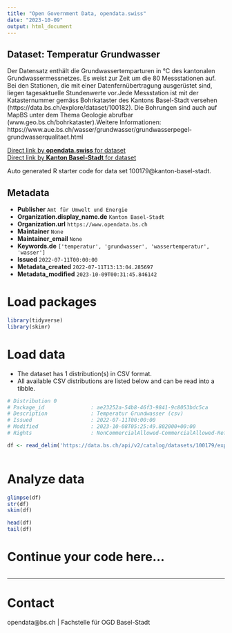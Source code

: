 ```yaml
---
title: "Open Government Data, opendata.swiss"
date: "2023-10-09"
output: html_document
---
```


## Dataset: Temperatur Grundwasser

Der Datensatz enthält die Grundwassertemparturen in °C des kantonalen Grundwassermessnetzes. Es weist zur Zeit um die 80 Messstationen auf. Bei den Stationen, die mit einer Datenfernübertragung ausgerüstet sind, liegen tagesaktuelle Stundenwerte vor.Jede Messstation ist mit der Katasternummer gemäss Bohrkataster des Kantons Basel-Stadt versehen (https://data.bs.ch/explore/dataset/100182). Die Bohrungen sind auch auf MapBS unter dem Thema Geologie abrufbar (www.geo.bs.ch/bohrkataster).Weitere Informationen: https://www.aue.bs.ch/wasser/grundwasser/grundwasserpegel-grundwasserqualitaet.html

[Direct link by **opendata.swiss** for dataset](https://opendata.swiss/de/dataset/temperatur-grundwasser)<br>
[Direct link by **Kanton Basel-Stadt** for dataset](https://data.bs.ch/explore/dataset/100179/)

Auto generated R starter code for data set 100179@kanton-basel-stadt.

## Metadata

- **Publisher** `Amt für Umwelt und Energie`
- **Organization.display_name.de** `Kanton Basel-Stadt`
- **Organization.url** `https://www.opendata.bs.ch`
- **Maintainer** `None`
- **Maintainer_email** `None`
- **Keywords.de** `['temperatur', 'grundwasser', 'wassertemperatur', 'wasser']`
- **Issued** `2022-07-11T00:00:00`
- **Metadata_created** `2022-07-11T13:13:04.285697`
- **Metadata_modified** `2023-10-09T00:31:45.846142`


# Load packages

```r

library(tidyverse)
library(skimr)

```

# Load data

-   The dataset has 1 distribution(s) in CSV format.
-   All available CSV distributions are listed below and can be read into a tibble.

```r

# Distribution 0
# Package_id               : ae23252a-54b8-46f3-9841-9c8053bdc5ca
# Description              : Temperatur Grundwasser (csv)
# Issued                   : 2022-07-11T00:00:00
# Modified                 : 2023-10-08T05:25:49.802000+00:00
# Rights                   : NonCommercialAllowed-CommercialAllowed-ReferenceRequired

df <- read_delim('https://data.bs.ch/api/v2/catalog/datasets/100179/exports/csv')



```

# Analyze data

```r

glimpse(df)
str(df)
skim(df)

head(df)
tail(df)

```

# Continue your code here...

```r

```

------------------------------------------------------------------------

# Contact

opendata@bs.ch | Fachstelle für OGD Basel-Stadt
